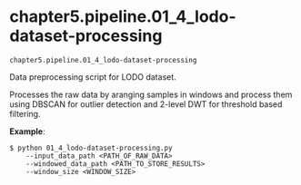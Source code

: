 # chapter5.pipeline.01_4_lodo-dataset-processing { #libs.chapter5.pipeline.01_4_lodo-dataset-processing }

`chapter5.pipeline.01_4_lodo-dataset-processing`

Data preprocessing script for LODO dataset.

Processes the raw data by aranging samples in windows and process them using DBSCAN for outlier detection
and 2-level DWT for threshold based filtering.

**Example**:

    $ python 01_4_lodo-dataset-processing.py 
        --input_data_path <PATH_OF_RAW_DATA> 
        --windowed_data_path <PATH_TO_STORE_RESULTS>
        --window_size <WINDOW_SIZE>